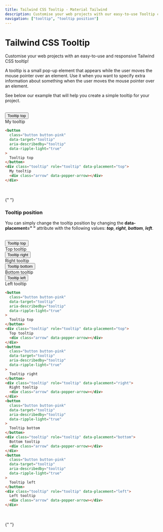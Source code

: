 ```yaml
---
title: Tailwind CSS Tooltip - Material Tailwind
description: Customise your web projects with our easy-to-use Tooltip component for Tailwind CSS using Material Design guidelines.
navigation: ["tooltip", "tooltip position"]
---
```


# Tailwind CSS Tooltip

Customise your web projects with an easy-to-use and responsive Tailwind CSS tooltip!

A tooltip is a small pop-up element that appears while the user moves the mouse pointer over an element. Use it when you want to specify extra information about something when the user moves the mouse pointer over an element.

See below our example that will help you create a simple tooltip for your project.

<br />

<ComponentPreview id="tooltip">
  <button
    class="button button-pink"
    data-target="tooltip"
    aria-describedby="tooltip"
    data-ripple-light="true"
  >
    Tooltip top
  </button>
  <div class="tooltip" role="tooltip" data-placement="top">
    My tooltip<div class="arrow" data-popper-arrow></div>
  </div>
</ComponentPreview>

```html showLineNumbers
<button
  class="button button-pink"
  data-target="tooltip"
  aria-describedby="tooltip"
  data-ripple-light="true"
>
  Tooltip top
</button>
<div class="tooltip" role="tooltip" data-placement="top">
  My tooltip
  <div class="arrow" data-popper-arrow></div>
</div>
```

<br />
<br />{" "}

### Tooltip position

You can simply change the tooltip position by changing the **data-placement=" "** attribute with the following values: **_top_**, **_right_**, **_bottom_**, **_left_**.

<br />

<ComponentPreview id="tooltip position">
  <div className="flex">
    <button
      class="button button-pink"
      data-target="tooltip"
      aria-describedby="tooltip"
      data-ripple-light="true"
    >
      Tooltip top
    </button>
    <div class="tooltip" role="tooltip" data-placement="top">
      Top tooltip<div class="arrow" data-popper-arrow></div>
    </div>
    <button
      class="button button-pink mx-4"
      data-target="tooltip"
      aria-describedby="tooltip"
      data-ripple-light="true"
    >
      Tooltip right
    </button>
    <div class="tooltip" role="tooltip" data-placement="right">
      Right tooltip<div class="arrow" data-popper-arrow></div>
    </div>
    <button
      class="button button-pink mr-4"
      data-target="tooltip"
      aria-describedby="tooltip"
      data-ripple-light="true"
    >
      Tooltip bottom
    </button>
    <div class="tooltip" role="tooltip" data-placement="bottom">
      Bottom tooltip<div class="arrow" data-popper-arrow></div>
    </div>
    <button
      class="button button-pink"
      data-target="tooltip"
      aria-describedby="tooltip"
      data-ripple-light="true"
    >
      Tooltip left
    </button>
    <div class="tooltip" role="tooltip" data-placement="left">
      Left tooltip<div class="arrow" data-popper-arrow></div>
    </div>
  </div>
</ComponentPreview>

```html showLineNumbers
<button
  class="button button-pink"
  data-target="tooltip"
  aria-describedby="tooltip"
  data-ripple-light="true"
>
  Tooltip top
</button>
<div class="tooltip" role="tooltip" data-placement="top">
  Top tooltip
  <div class="arrow" data-popper-arrow></div>
</div>
<button
  class="button button-pink"
  data-target="tooltip"
  aria-describedby="tooltip"
  data-ripple-light="true"
>
  Tooltip right
</button>
<div class="tooltip" role="tooltip" data-placement="right">
  Right tooltip
  <div class="arrow" data-popper-arrow></div>
</div>
<button
  class="button button-pink"
  data-target="tooltip"
  aria-describedby="tooltip"
  data-ripple-light="true"
>
  Tooltip bottom
</button>
<div class="tooltip" role="tooltip" data-placement="bottom">
  Bottom tooltip
  <div class="arrow" data-popper-arrow></div>
</div>
<button
  class="button button-pink"
  data-target="tooltip"
  aria-describedby="tooltip"
  data-ripple-light="true"
>
  Tooltip left
</button>
<div class="tooltip" role="tooltip" data-placement="left">
  Left tooltip
  <div class="arrow" data-popper-arrow></div>
</div>
```

<br />
<br />{" "}
